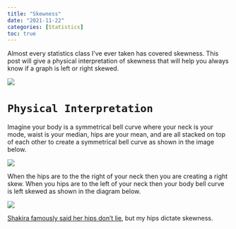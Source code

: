 ```yaml
---
title: "Skewness"
date: "2021-11-22"
categories: [Statistics]
toc: true
---
```


Almost every statistics class I've ever taken has covered skewness. This post will give a physical interpretation of skewness that will help you always know if a graph is left or right skewed. 

![](../../00_img/skewness.png)

# `Physical Interpretation`

Imagine your body is a symmetrical bell curve where your neck is your mode, waist is your median, hips are your mean, and are all stacked on top of each other to create a symmetrical bell curve as shown in the image below. 

![](../../00_img/body-bell-curve.png)

When the hips are to the the right of your neck then you are creating a right skew. When you hips are to the left of your neck then your body bell curve is left skewed as shown in the diagram below. 

![](../../00_img/body-skew.png)

[Shakira famously said her hips don't lie](https://youtu.be/DUT5rEU6pqM), but my hips dictate skewness. 
